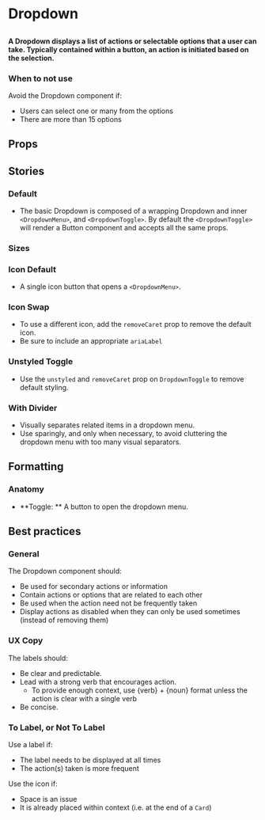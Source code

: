 
# Dropdown

##

<h4>
  A Dropdown displays a list of actions or selectable options that a user can take.
  Typically contained within a button, an action is initiated based on the selection.
</h4>

<Canvas>
  <Story id="components-dropdown--default" />
</Canvas>


### When to not use
Avoid the Dropdown component if:

- Users can select one or many from the options
- There are more than 15 options

## Props

<ArgsTable of={Dropdown} />

## Stories

### Default

- The basic Dropdown is composed of a wrapping Dropdown and inner `<DropdownMenu>`, and `<DropdownToggle>`. By default the `<DropdownToggle>` will render a Button component and accepts all the same props.

<Canvas>
  <Story id="components-dropdown--default" />
</Canvas>

### Sizes

<Canvas>
  <Story id="components-dropdown--sizes" />
</Canvas>

### Icon Default
- A single icon button that opens a `<DropdownMenu>`.

<Canvas>
  <Story id="components-dropdown--icon-default" />
</Canvas>

### Icon Swap
- To use a different icon, add the `removeCaret` prop to remove the default icon.
- Be sure to include an appropriate `ariaLabel`

<Canvas>
  <Story id="components-dropdown--icon-swap" />
</Canvas>

### Unstyled Toggle
- Use the `unstyled` and `removeCaret` prop on `DropdownToggle` to remove default styling.

<Canvas>
  <Story id="components-dropdown--unstyled-toggle" />
</Canvas>


### With Divider

- Visually separates related items in a dropdown menu.
- Use sparingly, and only when necessary, to avoid cluttering the dropdown menu with too many visual separators.

<Canvas>
  <Story id="components-dropdown--with-divider" />
</Canvas>

## Formatting

### Anatomy
- **Toggle: ** A button to open the dropdown menu.


## Best practices


### General
The Dropdown component should:

- Be used for secondary actions or information
- Contain actions or options that are related to each other
- Be used when the action need not be frequently taken
- Display actions as disabled when they can only be used sometimes (instead of removing them)

### UX Copy

The labels should:

- Be clear and predictable.
- Lead with a strong verb that encourages action.
    - To provide enough context, use {verb} + {noun} format unless the action is clear with a single verb
- Be concise.

### To Label, or Not To Label

Use a label if:

- The label needs to be displayed at all times
- The action(s) taken is more frequent

Use the icon if:

- Space is an issue
- It is already placed within context (i.e. at the end of a `Card`)
